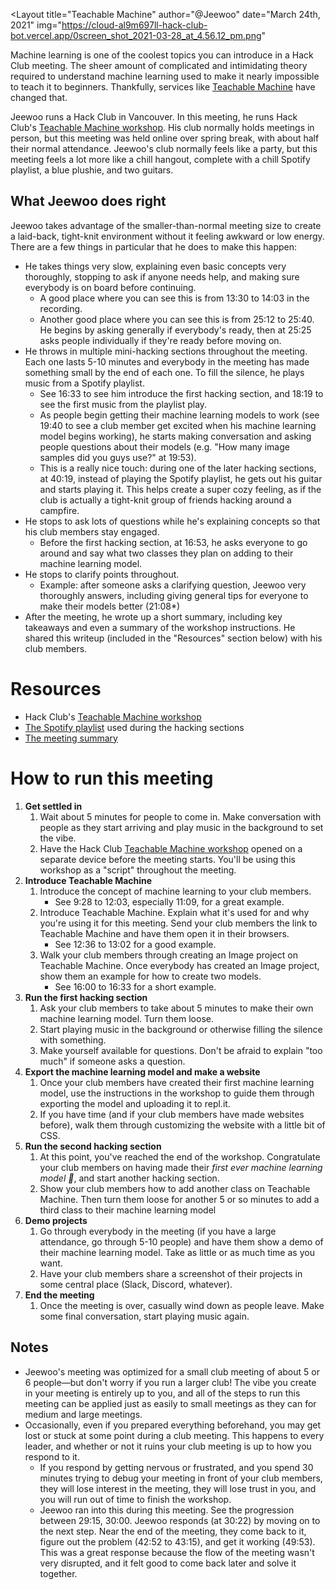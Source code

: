 <Layout
title="Teachable Machine"
author="@Jeewoo"
date="March 24th, 2021"
img="https://cloud-al9m697ll-hack-club-bot.vercel.app/0screen_shot_2021-03-28_at_4.56.12_pm.png"
>

<YouTubeEmbed url="https://youtu.be/Q1_EyEhEu4o" />

Machine learning is one of the coolest topics you can introduce in a Hack Club meeting. The sheer amount of complicated and intimidating theory required to understand machine learning used to make it nearly impossible to teach it to beginners. Thankfully, services like [Teachable Machine](https://teachablemachine.withgoogle.com) have changed that.

Jeewoo runs a Hack Club in Vancouver. In this meeting, he runs Hack Club's [Teachable Machine workshop](https://workshops.hackclub.com/teachable_machine). His club normally holds meetings in person, but this meeting was held online over spring break, with about half their normal attendance. Jeewoo's club normally feels like a party, but this meeting feels a lot more like a chill hangout, complete with a chill Spotify playlist, a blue plushie, and two guitars.

## What Jeewoo does right

Jeewoo takes advantage of the smaller-than-normal meeting size to create a laid-back, tight-knit environment without it feeling awkward or low energy. There are a few things in particular that he does to make this happen:

- He takes things very slow, explaining even basic concepts very thoroughly, stopping to ask if anyone needs help, and making sure everybody is on board before continuing.
  - A good place where you can see this is from <Timestamp>13:30</Timestamp> to <Timestamp>14:03</Timestamp> in the recording.
  - Another good place where you can see this is from <Timestamp>25:12</Timestamp> to <Timestamp>25:40</Timestamp>. He begins by asking generally if everybody's ready, then at <Timestamp>25:25</Timestamp> asks people individually if they're ready before moving on.
- He throws in multiple mini-hacking sections throughout the meeting. Each one lasts 5-10 minutes and everybody in the meeting has made something small by the end of each one. To fill the silence, he plays music from a Spotify playlist.
  - See <Timestamp>16:33</Timestamp> to see him introduce the first hacking section, and <Timestamp>18:19</Timestamp> to see the first music from the playlist play.
  - As people begin getting their machine learning models to work (see <Timestamp>19:40</Timestamp> to see a club member get excited when his machine learning model begins working), he starts making conversation and asking people questions about their models (e.g. "How many image samples did you guys use?" at <Timestamp>19:53</Timestamp>).
  - This is a really nice touch: during one of the later hacking sections, at <Timestamp>40:19</Timestamp>, instead of playing the Spotify playlist, he gets out his guitar and starts playing it. This helps create a super cozy feeling, as if the club is actually a tight-knit group of friends hacking around a campfire.
- He stops to ask lots of questions while he's explaining concepts so that his club members stay engaged.
  - Before the first hacking section, at <Timestamp>16:53</Timestamp>, he asks everyone to go around and say what two classes they plan on adding to their machine learning model.
- He stops to clarify points throughout.
  - Example: after someone asks a clarifying question, Jeewoo very thoroughly answers, including giving general tips for everyone to make their models better (<Timestamp>21:08*</Timestamp>)
- After the meeting, he wrote up a short summary, including key takeaways and even a summary of the workshop instructions. He shared this writeup (included in the "Resources" section below) with his club members.

# Resources

- Hack Club's [Teachable Machine workshop](https://workshops.hackclub.com/teachable_machine)
- [The Spotify playlist](https://open.spotify.com/user/chilledcow/playlist/0vvXsWCC9xrXsKd4FyS8kM?si=vIiGeO6HTuiriXoatpkJLQ) used during the hacking sections
- [The meeting summary](https://www.notion.so/S4-Machine-Learning-with-Teachable-Machine-March-23-2021-f85f83c111d64d65a340238ce3c6b633)

# How to run this meeting

1. **Get settled in**
   1. Wait about 5 minutes for people to come in. Make conversation with people as they start arriving and play music in the background to set the vibe.
   2. Have the Hack Club [Teachable Machine workshop](https://workshops.hackclub.com/teachable_machine) opened on a separate device before the meeting starts. You'll be using this workshop as a "script" throughout the meeting.
2. **Introduce Teachable Machine**
   1. Introduce the concept of machine learning to your club members.
      - See <Timestamp>9:28</Timestamp> to <Timestamp>12:03</Timestamp>, especially <Timestamp>11:09</Timestamp>, for a great example.
   2. Introduce Teachable Machine. Explain what it's used for and why you're using it for this meeting. Send your club members the link to Teachable Machine and have them open it in their browsers.
      - See <Timestamp>12:36</Timestamp> to <Timestamp>13:02</Timestamp> for a good example.
   3. Walk your club members through creating an Image project on Teachable Machine. Once everybody has created an Image project, show them an example for how to create two models.
      - See <Timestamp>16:00</Timestamp> to <Timestamp>16:33</Timestamp> for a short example.
3. **Run the first hacking section**
   1. Ask your club members to take about 5 minutes to make their own machine learning model. Turn them loose.
   2. Start playing music in the background or otherwise filling the silence with something.
   3. Make yourself available for questions. Don't be afraid to explain "too much" if someone asks a question.
4. **Export the machine learning model and make a website**
   1. Once your club members have created their first machine learning model, use the instructions in the workshop to guide them through exporting the model and uploading it to repl.it.
   2. If you have time (and if your club members have made websites before), walk them through customizing the website with a little bit of CSS.
5. **Run the second hacking section**
   1. At this point, you've reached the end of the workshop. Congratulate your club members on having made their _first ever machine learning model 🎉_, and start another hacking section.
   2. Show your club members how to add another class on Teachable Machine. Then turn them loose for another 5 or so minutes to add a third class to their machine learning model
6. **Demo projects**
   1. Go through everybody in the meeting (if you have a large attendance, go through 5-10 people) and have them show a demo of their machine learning model. Take as little or as much time as you want.
   2. Have your club members share a screenshot of their projects in some central place (Slack, Discord, whatever).
7. **End the meeting**
   1. Once the meeting is over, casually wind down as people leave. Make some final conversation, start playing music again.

## Notes

- Jeewoo's meeting was optimized for a small club meeting of about 5 or 6 people—but don't worry if you run a larger club! The vibe you create in your meeting is entirely up to you, and all of the steps to run this meeting can be applied just as easily to small meetings as they can for medium and large meetings.
- Occasionally, even if you prepared everything beforehand, you may get lost or stuck at some point during a club meeting. This happens to every leader, and whether or not it ruins your club meeting is up to how you respond to it.
  - If you respond by getting nervous or frustrated, and you spend 30 minutes trying to debug your meeting in front of your club members, they will lose interest in the meeting, they will lose trust in you, and you will run out of time to finish the workshop.
  - Jeewoo ran into this during this meeting. See the progression between <Timestamp>29:15</Timestamp>, <Timestamp>30:00</Timestamp>. Jeewoo responds (at <Timestamp>30:22</Timestamp>) by moving on to the next step. Near the end of the meeting, they come back to it, figure out the problem (<Timestamp>42:52</Timestamp> to <Timestamp>43:15</Timestamp>), and get it working (<Timestamp>49:53</Timestamp>). This was a great response because the flow of the meeting wasn't very disrupted, and it felt good to come back later and solve it together.

</Layout>

